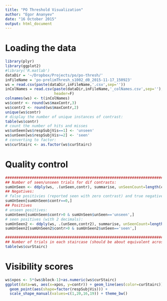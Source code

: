 ```yaml
---
title: "PO Threshold Visualization"
author: "Egor Ananyev"
date: "16 October 2015"
output: html_document
---
```


# Loading the data
```r
library(plyr)
library(ggplot2)
#library('R.matlab')
dataDir = '~/Dropbox/Projects/po/po-thresh/'
inFileName = 'po-prelimThresh_s1002_d0_2015-11-17_150923'
ws = read.csv(paste(dataDir,inFileName,'.csv',sep=''))
inColNames = read.csv(paste(dataDir,inFileName,'_colNames.csv',sep=''),
                      header=F)
colnames(ws) <- t(inColNames)
ws$contr <- round(ws$maxContr,3)
ws$contr2 <- round(ws$maxContr,2)
unique(ws$contr)
# display the number of unique instances of contrast:
table(ws$contr)
# count the number of hits and misses
ws$unSeen[ws$respSubjVis==1] <- 'unseen'
ws$unSeen[ws$respSubjVis>=2] <- 'seen'
# converting to factor:
ws$curStairc <- as.factor(ws$curStairc)
```

# Quality control
```r
###############################################################################
## Number of seen/unseen trials for dif contrasts:
sumUnSeen <- ddply(ws, .(unSeen,contr), summarise, unSeenCount=length(curStairc))
## Negatives:
# false positivies (reported seen with zero contrast) and true negatives (unseen):
sumUnSeen[sumUnSeen$contr==0,]
## Positives
# unseen positives:
sumUnSeen[sumUnSeen$contr>0 & sumUnSeen$unSeen=='unseen',]
# seen positives (with 2 decimals):
sumUnSeen2 <- ddply(ws, .(unSeen,contr2), summarise, unSeenCount=length(curStairc))
sumUnSeen2[sumUnSeen2$contr>0 & sumUnSeen2$unSeen=='seen',]

###############################################################################
## Number of trials in each staircase (should be about equivalent across conds):
table(ws$curStairc)
```

# Visibility scores
```r
ws$xpos <- 5*(ws$block-1)+as.numeric(ws$curStairc)
ggplot(data=ws, aes(x=xpos, y=contr)) + geom_line(aes(color=curStairc)) +
  geom_point(aes(shape=factor(respSubjVis))) + 
  scale_shape_manual(values=c(1,20,16,19)) + theme_bw()
```